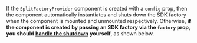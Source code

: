 If the `SplitFactoryProvider` component is created with a `config` prop, then the component automatically instantiates and shuts down the SDK factory when the component is mounted and unmounted respectively. Otherwise, **if the component is created by passing an SDK factory via the `factory` prop, you should** [**handle the shutdown**](https://help.split.io/hc/en-us/articles/360020448791-JavaScript-SDK#shutdown) **yourself**, as shown below.
